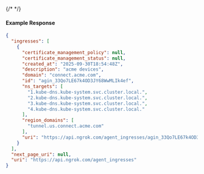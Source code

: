{/* <!-- Code generated for API Clients. DO NOT EDIT. --> */}

#### Example Response
```json
{
  "ingresses": [
    {
      "certificate_management_policy": null,
      "certificate_management_status": null,
      "created_at": "2025-09-30T18:54:48Z",
      "description": "acme devices",
      "domain": "connect.acme.com",
      "id": "agin_33Qo7LE67k4OD3JY68WwMLIk4ef",
      "ns_targets": [
        "1.kube-dns.kube-system.svc.cluster.local.",
        "2.kube-dns.kube-system.svc.cluster.local.",
        "3.kube-dns.kube-system.svc.cluster.local.",
        "4.kube-dns.kube-system.svc.cluster.local."
      ],
      "region_domains": [
        "tunnel.us.connect.acme.com"
      ],
      "uri": "https://api.ngrok.com/agent_ingresses/agin_33Qo7LE67k4OD3JY68WwMLIk4ef"
    }
  ],
  "next_page_uri": null,
  "uri": "https://api.ngrok.com/agent_ingresses"
}

```